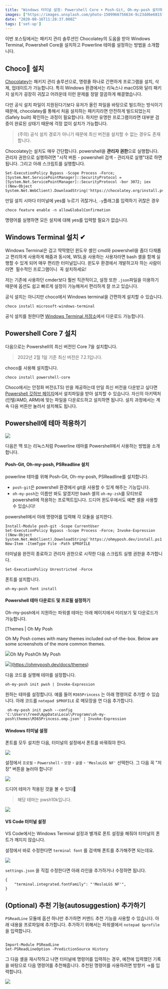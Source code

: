 ```yaml
---
title: "Windows 터미널 설정: Powershell Core + Posh-Git, Oh-my-posh 설치하기(feat. choco)"
images: ["https://images.unsplash.com/photo-1509966756634-9c23dd6e6815?ixlib=rb-1.2.1&q=80&fm=jpg&crop=entropy&cs=tinysrgb&w=2000&fit=max&ixid=eyJhcHBfaWQiOjExNzczfQ"]
date: "2020-08-16T11:28:37.000Z"
tags: ['set-up']
---
```


<TOCInline toc={props.toc} asDisclosure />
이번 포스팅에서는 패키지 관리 솔루션인 Chocolatey의 도움을 받아 Windows Terminal, Powershell Core을 설치하고 Powerline 테마를 설정하는 방법을 소개합니다.

## Choco🍫 설치

[Chocolatey](https://chocolatey.org/)는 패키지 관리 솔루션으로, 명령줄 하나로 간편하게 프로그램을 설치, 삭제, 업데이트가 가능합니다. 특히 Windows 환경에서는 리눅스나 macOS와 달리 패키지 설치가 굉장히 귀찮고 어려운데 이런 문제를 정말 깔끔하게 해결했습니다.

다만 공식 설치 파일이 지원된다기보다 유저가 올린 파일을 바탕으로 빌드하는 방식이기 때문에, chocolatey를 통해서 처음 설치하는 패키지라면 안전하게 빌드되었는지(Safely built) 확인하는 과정이 필요합니다. 하지만 유명한 프로그램이라면 대부분 검증이 완료된 상태기 때문에 걱정 없이 설치가 가능합니다.

> (주의) 공식 설치 경로가 아니기 때문에 최신 버전을 설치할 수 없는 경우도 존재합니다.

Chocolatey는 설치도 매우 간단합니다. powershell을 **관리자 권한**으로 실행합니다. 관리자 권한으로 실행하려면 "시작 버튼 - powershell 검색 - 관리자로 실행"대로 하면 됩니다. 그리고 아래 스크립트를 실행합니다.

```
Set-ExecutionPolicy Bypass -Scope Process -Force; [System.Net.ServicePointManager]::SecurityProtocol = [System.Net.ServicePointManager]::SecurityProtocol -bor 3072; iex ((New-Object System.Net.WebClient).DownloadString('https://chocolatey.org/install.ps1'))

```

만일 설치 시마다 터미널에 yes를 누르기 귀찮거나, `-y`플래그를 입력하기 귀찮은 경우

```
choco feature enable -n allowGlobalConfirmation
```

명령어를 실행하면 모든 설치에 대해 yes를 입력할 필요가 없습니다.

## Windows Terminal 설치 ✔

Windows Terminal은 검고 딱딱했던 윈도우 셸인 cmd와 powershell을 좀더 다채롭고 편리하게 사용하게 해줌과 동시에, WSL을 사용하는 사용자라면 bash 셸을 함께 실행할 수 있게 되어 매우 편리한 터미널입니다. 윈도우 환경에서 개발하고자 하는 사람이라면  필수적인 프로그램이니  꼭 설치하세요!

저는 기존에 사용하던 cmder보다 훨씬 직관적이고, 설정 또한 `.json`파일을 이용하기 때문에 옵션도 쉽고 빠르게 설정이 가능해져서 편리하게 잘 쓰고 있습니다.

공식 설치는 아니지만 choco에서 Windows terminal을 간편하게 설치할 수 있습니다.

```
choco install microsoft-windows-terminal

```

공식 설치를 원한다면 [Windows Terminal 저장소](https://github.com/microsoft/terminal)에서 다운로드 가능합니다.

## Powershell Core 7 설치

다음으로는 Powershell의 최신 버전인 Core 7을 설치합니다.

> 2022년 2월 1일 기준 최신 버전은 7.2.1입니다.

choco를 사용해 설치합니다.

```
choco install powershell-core
```

Choco에서는 안정화 버전(LTS) 만을 제공하는데 만일 최신 버전을 다운받고 싶다면 [Powershell 깃허브 페이지](https://github.com/PowerShell/PowerShell/releases)에서 설치파일을 받아 설치할 수 있습니다. 자신의 아키텍처(인텔/AMD, ARM)에 맞는 파일을 다운로드하고 설치하면 됩니다. 설치 과정에서는 계속 다음 버튼만 눌러서 설치해도 됩니다.

## Powershell에 테마 적용하기

![](/static/images/2022/02/image-1.png)

다음은 맥 또는 리눅스처럼 Powerline 테마를 Powershell에서 사용하는 방법을 소개합니다.

#### Posh-Git, Oh-my-posh, PSReadline 설치

powerline 테마를 위해 Posh-Git, Oh-my-posh, PSReadline를 설치합니다.

* `posh-git`은 powershell 환경에서 git을 사용할 수 있게 해주는 기능입니다.
* `oh-my-posh`는 이름만 봐도 알겠지만 bash 셸의 `oh-my-zsh`를 모티브로 powershell에 적용하는 프로젝트입니다. 드디어 윈도우에서도 예쁜 셸을 사용할 수 있습니다!

powershell에서 아래 명령어를 입력해 각 모듈을 설치한다.

```
Install-Module posh-git -Scope CurrentUser
Set-ExecutionPolicy Bypass -Scope Process -Force; Invoke-Expression ((New-Object System.Net.WebClient).DownloadString('https://ohmyposh.dev/install.ps1'))
New-Item -ItemType File -Path $PROFILE
```

터미널을 완전히 종료하고 관리자 권한으로 시작한 다음 스크립트 실행 권한을 추가합니다.

```
Set-ExecutionPolicy Unrestricted -Force
```

폰트를 설치합니다.

```
oh-my-posh font install

```

#### Powershell 테마 다운로드 및 프로필 설정하기

Oh-my-posh에서 지원하는 파워셸 테마는 아래 페이지에서 미리보기 및 다운로드가 가능합니다.

[Themes | Oh My Posh

Oh My Posh comes with many themes included out-of-the-box. Below are some screenshots of the more common themes.

![](https://ohmyposh.dev/img/favicon.ico)Oh My PoshOh My Posh

![](https://ohmyposh.dev/assets/images/M365Princess-20cc4205adaa70b9b532a9e52426145c.png)](https://ohmyposh.dev/docs/themes)

다음 코드를 실행해 테마를 설정합니다.

```
oh-my-posh init pwsh | Invoke-Expression

```

원하는 테마를 설정합니다. 예를 들어 `M365Princess` 는 아래 명령어로 추가할 수 있습니다. 아래 코드를 `notepad $PROFILE` 로 메모장을 연 다음 추가합니다.

```
 oh-my-posh init pwsh --config 'C:\Users\freed\AppData\Local\Programs\oh-my-posh\themes\M365Princess.omp.json' | Invoke-Expression
```

#### Windows 터미널 설정

폰트를 모두 설치한 다음, 터미널의 설정에서 폰트를 바꿔줘야 한다.

![](/static/images/2021/08/image-1.png)

설정에서 `프로필` - `Powershell` - `모양` - `글꼴` - `'MesloLGS NF'` 선택한다. 그 다음 꼭 "저장" 버튼을 눌러야 합니다!

![](/static/images/2021/08/image-2.png)

드디어 테마가 적용된 것을 볼 수 있다👋

> 해당 테마는 pwsh10k입니다.

![](/static/images/2021/08/image-3.png)

#### VS Code 터미널 설정

VS Code에서는 Windows Terminal 설정과 별개로 폰트 설정을 해줘야 터미널의 폰트가 깨지지 않습니다.

설정에서 바로 수정한다면 `terminal font` 를 검색해 폰트를 추가해주면 되는데요.

![](/static/images/2021/08/image-4.png)

`settings.json` 을 직접 수정한다면 아래 라인을 추가하거나 수정하면 됩니다.

```
{
	"terminal.integrated.fontFamily": "'MesloLGS NF'",
}
```

## (Optional) 추천 기능(autosuggestion) 추가하기

`PSReadLine` 모듈에 옵션 하나만 추가하면 커맨드 추천 기능을 사용할 수 있습니다. 아래 내용을 프로파일에 추가합니다. 추가하기 위해서는 파워셸에서 `notepad $profile` 을 입력합니다.

```

Import-Module PSReadLine
Set-PSReadLineOption -PredictionSource History
```

그 다음 셸을 재시작하고 나면 터미널에 명령어를 입력하는 경우, 예전에 입력했던 기록을 바탕으로 다음 명령어를 추천해줍니다. 추천된 명령어를 사용하려면 방향키 →를 입력합니다.

![](/static/images/2022/03/image.png)
